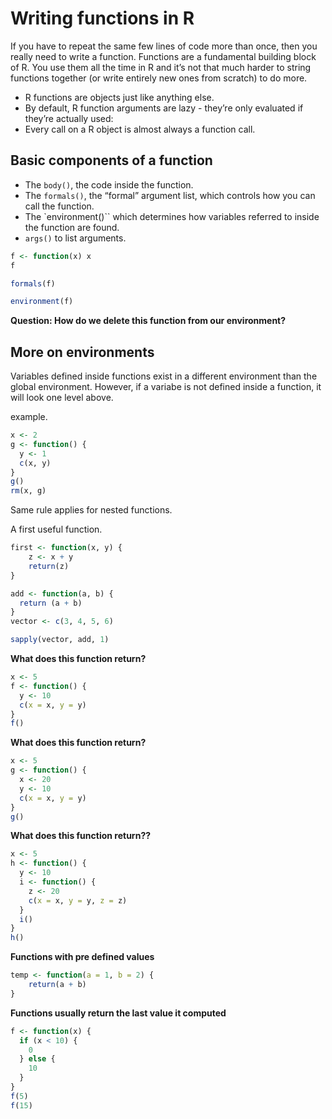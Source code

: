 
# Writing functions in R

If you have to repeat the same few lines of code more than once, then you really need to write a function. Functions are a fundamental building block of R. You use them all the time in R and it's not that much harder to string functions together (or write entirely new ones from scratch) to do more.

* R functions are objects just like anything else. 
* By default, R function arguments are lazy - they're only evaluated if they're actually used:
* Every call on a R object is almost always a function call.

## Basic components of a function

* The `body()`, the code inside the function.
* The `formals()`, the "formal" argument list, which controls how you can call the function.
* The `environment()`` which determines how variables referred to inside the function are found.
* `args()` to list arguments.

```r
f <- function(x) x
f

formals(f)

environment(f)
```

**Question: How do we delete this function from our environment?**

## More on environments
Variables defined inside functions exist in a different environment than the global environment. However, if a variabe is not defined inside a function, it will look one level above.

example.

```r
x <- 2
g <- function() { 
  y <- 1
  c(x, y)
}  
g()
rm(x, g)
```

Same rule applies for nested functions.




A first useful function.

```r
first <- function(x, y) {
    z <- x + y
    return(z)
}
```

```r
add <- function(a, b) {
  return (a + b)
}
vector <- c(3, 4, 5, 6)

sapply(vector, add, 1)
```

**What does this function return?**

```r
x <- 5
f <- function() {
  y <- 10
  c(x = x, y = y)
}
f()
```

**What does this function return?**

```r
x <- 5
g <- function() {
  x <- 20
  y <- 10
  c(x = x, y = y)
} 
g()
```

**What does this function return??**

```r
x <- 5
h <- function() {
  y <- 10
  i <- function() {
    z <- 20
    c(x = x, y = y, z = z)
  }
  i() 
}
h()
```


**Functions with pre defined values**

```r
temp <- function(a = 1, b = 2) {
    return(a + b)
}
```

**Functions usually return the last value it computed**

```r
f <- function(x) {
  if (x < 10) {
    0
  } else {
    10
  }
}
f(5)
f(15)
```

